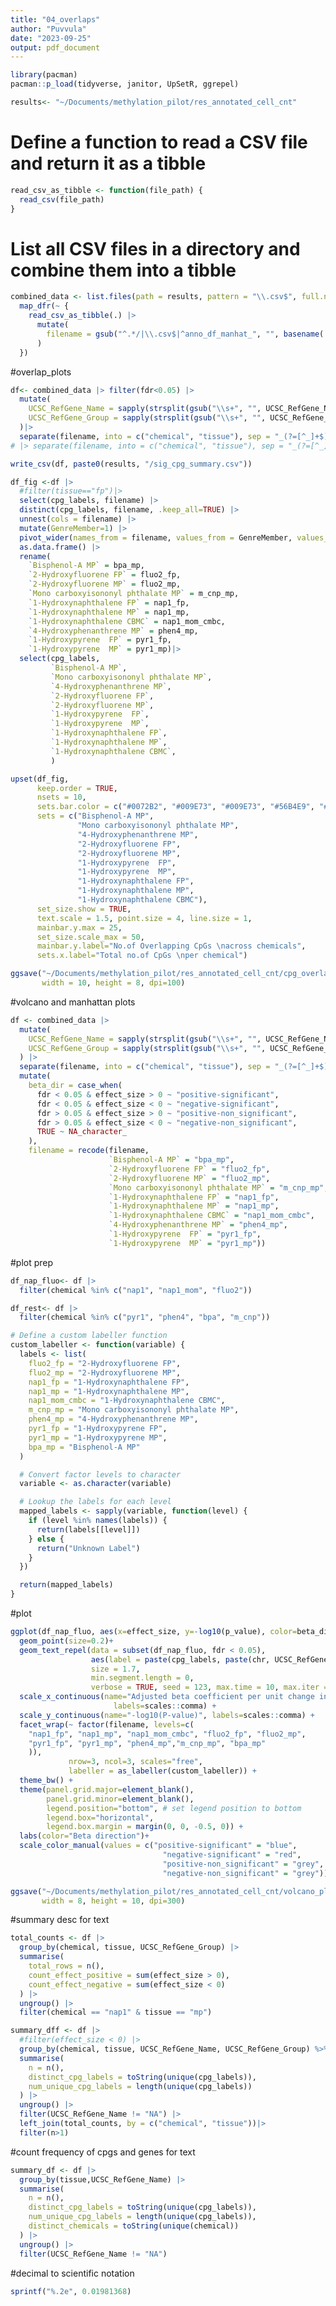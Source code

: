 ```yaml
---
title: "04_overlaps"
author: "Puvvula"
date: "2023-09-25"
output: pdf_document
---
```


```r
library(pacman)
pacman::p_load(tidyverse, janitor, UpSetR, ggrepel)

results<- "~/Documents/methylation_pilot/res_annotated_cell_cnt"
```


# Define a function to read a CSV file and return it as a tibble
```r
read_csv_as_tibble <- function(file_path) {
  read_csv(file_path)
}
```

# List all CSV files in a directory and combine them into a tibble
```r
combined_data <- list.files(path = results, pattern = "\\.csv$", full.names = TRUE) |>
  map_dfr(~ {
    read_csv_as_tibble(.) |>
      mutate(
        filename = gsub("^.*/|\\.csv$|^anno_df_manhat_", "", basename(.))
      )
  })
```

#overlap_plots
```r
df<- combined_data |> filter(fdr<0.05) |>
  mutate(
    UCSC_RefGene_Name = sapply(strsplit(gsub("\\s+", "", UCSC_RefGene_Name), ";"), function(x) paste(unique(x), collapse = "; ")),
    UCSC_RefGene_Group = sapply(strsplit(gsub("\\s+", "", UCSC_RefGene_Group), ";"), function(x) paste(unique(x), collapse = "; "))
  )|> 
  separate(filename, into = c("chemical", "tissue"), sep = "_(?=[^_]+$)", remove = FALSE)
# |> separate(filename, into = c("chemical", "tissue"), sep = "_(?=[^_]+$)", remove = FALSE)

write_csv(df, paste0(results, "/sig_cpg_summary.csv"))
```

```r
df_fig <-df |>
  #filter(tissue=="fp")|> 
  select(cpg_labels, filename) |>
  distinct(cpg_labels, filename, .keep_all=TRUE) |>
  unnest(cols = filename) |>
  mutate(GenreMember=1) |>
  pivot_wider(names_from = filename, values_from = GenreMember, values_fill = list(GenreMember = 0)) |>
  as.data.frame() |>
  rename(
    `Bisphenol-A MP` = bpa_mp,
    `2-Hydroxyfluorene FP` = fluo2_fp,
    `2-Hydroxyfluorene MP` = fluo2_mp,
    `Mono carboxyisononyl phthalate MP` = m_cnp_mp,
    `1-Hydroxynaphthalene FP` = nap1_fp,
    `1-Hydroxynaphthalene MP` = nap1_mp,
    `1-Hydroxynaphthalene CBMC` = nap1_mom_cmbc,
    `4-Hydroxyphenanthrene MP` = phen4_mp,
    `1-Hydroxypyrene  FP` = pyr1_fp,
    `1-Hydroxypyrene  MP` = pyr1_mp)|>
  select(cpg_labels, 
         `Bisphenol-A MP`,
         `Mono carboxyisononyl phthalate MP`,
         `4-Hydroxyphenanthrene MP`,
         `2-Hydroxyfluorene FP`,
         `2-Hydroxyfluorene MP`,
         `1-Hydroxypyrene  FP`,
         `1-Hydroxypyrene  MP`,
         `1-Hydroxynaphthalene FP`,
         `1-Hydroxynaphthalene MP`,
         `1-Hydroxynaphthalene CBMC`,
         )
```

```r
upset(df_fig, 
      keep.order = TRUE,
      nsets = 10,
      sets.bar.color = c("#0072B2", "#009E73", "#009E73", "#56B4E9", "#56B4E9", "#E69F00", "#E69F00", "#999999", "#999999", "#999999"),
      sets = c("Bisphenol-A MP",
               "Mono carboxyisononyl phthalate MP", 
               "4-Hydroxyphenanthrene MP",
               "2-Hydroxyfluorene FP", 
               "2-Hydroxyfluorene MP",
               "1-Hydroxypyrene  FP", 
               "1-Hydroxypyrene  MP",
               "1-Hydroxynaphthalene FP", 
               "1-Hydroxynaphthalene MP", 
               "1-Hydroxynaphthalene CBMC"),
      set_size.show = TRUE,
      text.scale = 1.5, point.size = 4, line.size = 1,
      mainbar.y.max = 25,
      set_size.scale_max = 50,
      mainbar.y.label="No.of Overlapping CpGs \nacross chemicals",
      sets.x.label="Total no.of CpGs \nper chemical")

ggsave("~/Documents/methylation_pilot/res_annotated_cell_cnt/cpg_overlap.tiff", 
       width = 10, height = 8, dpi=100)
```

################################################################################
################################################################################
#volcano and manhattan plots
```r
df <- combined_data |>
  mutate(
    UCSC_RefGene_Name = sapply(strsplit(gsub("\\s+", "", UCSC_RefGene_Name), ";"), function(x) paste(unique(x), collapse = "; ")),
    UCSC_RefGene_Group = sapply(strsplit(gsub("\\s+", "", UCSC_RefGene_Group), ";"), function(x) paste(unique(x), collapse = "; "))
  ) |>
  separate(filename, into = c("chemical", "tissue"), sep = "_(?=[^_]+$)", remove = FALSE) |>
  mutate(
    beta_dir = case_when(
      fdr < 0.05 & effect_size > 0 ~ "positive-significant",
      fdr < 0.05 & effect_size < 0 ~ "negative-significant",
      fdr > 0.05 & effect_size > 0 ~ "positive-non_significant",
      fdr > 0.05 & effect_size < 0 ~ "negative-non_significant",
      TRUE ~ NA_character_
    ),
    filename = recode(filename,
                      `Bisphenol-A MP` = "bpa_mp",
                      `2-Hydroxyfluorene FP` = "fluo2_fp",
                      `2-Hydroxyfluorene MP` = "fluo2_mp",
                      `Mono carboxyisononyl phthalate MP` = "m_cnp_mp",
                      `1-Hydroxynaphthalene FP` = "nap1_fp",
                      `1-Hydroxynaphthalene MP` = "nap1_mp",
                      `1-Hydroxynaphthalene CBMC` = "nap1_mom_cmbc",
                      `4-Hydroxyphenanthrene MP` = "phen4_mp",
                      `1-Hydroxypyrene  FP` = "pyr1_fp",
                      `1-Hydroxypyrene  MP` = "pyr1_mp"))
```

#plot prep
```r
df_nap_fluo<- df |>
  filter(chemical %in% c("nap1", "nap1_mom", "fluo2"))

df_rest<- df |>
  filter(chemical %in% c("pyr1", "phen4", "bpa", "m_cnp"))

# Define a custom labeller function
custom_labeller <- function(variable) {
  labels <- list(
    fluo2_fp = "2-Hydroxyfluorene FP",
    fluo2_mp = "2-Hydroxyfluorene MP",
    nap1_fp = "1-Hydroxynaphthalene FP",
    nap1_mp = "1-Hydroxynaphthalene MP",
    nap1_mom_cmbc = "1-Hydroxynaphthalene CBMC", 
    m_cnp_mp = "Mono carboxyisononyl phthalate MP",
    phen4_mp = "4-Hydroxyphenanthrene MP",
    pyr1_fp = "1-Hydroxypyrene FP",
    pyr1_mp = "1-Hydroxypyrene MP",
    bpa_mp = "Bisphenol-A MP"
  )

  # Convert factor levels to character
  variable <- as.character(variable)

  # Lookup the labels for each level
  mapped_labels <- sapply(variable, function(level) {
    if (level %in% names(labels)) {
      return(labels[[level]])
    } else {
      return("Unknown Label")
    }
  })

  return(mapped_labels)
}
```

#plot
```r
ggplot(df_nap_fluo, aes(x=effect_size, y=-log10(p_value), color=beta_dir))+
  geom_point(size=0.2)+
  geom_text_repel(data = subset(df_nap_fluo, fdr < 0.05),
                  aes(label = paste(cpg_labels, paste(chr, UCSC_RefGene_Name, sep = "-"), sep = "\n")), 
                  size = 1.7,
                  min.segment.length = 0,
                  verbose = TRUE, seed = 123, max.time = 10, max.iter = Inf)+
  scale_x_continuous(name="Adjusted beta coefficient per unit change in chemical biomarker",
                       labels=scales::comma) +
  scale_y_continuous(name="-log10(P-value)", labels=scales::comma) +
  facet_wrap(~ factor(filename, levels=c(
    "nap1_fp", "nap1_mp", "nap1_mom_cmbc", "fluo2_fp", "fluo2_mp",
    "pyr1_fp", "pyr1_mp", "phen4_mp","m_cnp_mp", "bpa_mp"
    )),
             nrow=3, ncol=3, scales="free",  
             labeller = as_labeller(custom_labeller)) +
  theme_bw() +
  theme(panel.grid.major=element_blank(),
        panel.grid.minor=element_blank(),
        legend.position="bottom", # set legend position to bottom
        legend.box="horizontal",
        legend.box.margin = margin(0, 0, -0.5, 0)) + 
  labs(color="Beta direction")+
  scale_color_manual(values = c("positive-significant" = "blue",
                                  "negative-significant" = "red",
                                  "positive-non_significant" = "grey",
                                  "negative-non_significant" = "grey"))

ggsave("~/Documents/methylation_pilot/res_annotated_cell_cnt/volcano_plt_p1.tiff", 
       width = 8, height = 10, dpi=300)
```

#summary desc for text
```r
total_counts <- df |>
  group_by(chemical, tissue, UCSC_RefGene_Group) |>
  summarise(
    total_rows = n(),
    count_effect_positive = sum(effect_size > 0),
    count_effect_negative = sum(effect_size < 0)
  ) |>
  ungroup() |>
  filter(chemical == "nap1" & tissue == "mp")

summary_dff <- df |>
  #filter(effect_size < 0) |>
  group_by(chemical, tissue, UCSC_RefGene_Name, UCSC_RefGene_Group) %>%
  summarise(
    n = n(),
    distinct_cpg_labels = toString(unique(cpg_labels)),
    num_unique_cpg_labels = length(unique(cpg_labels))
  ) |>
  ungroup() |>
  filter(UCSC_RefGene_Name != "NA") |>
  left_join(total_counts, by = c("chemical", "tissue"))|>
  filter(n>1)
```



#count frequency of cpgs and genes for text
```r
summary_df <- df |>
  group_by(tissue,UCSC_RefGene_Name) |>
  summarise(
    n = n(),
    distinct_cpg_labels = toString(unique(cpg_labels)),
    num_unique_cpg_labels = length(unique(cpg_labels)),
    distinct_chemicals = toString(unique(chemical))
  ) |>
  ungroup() |>
  filter(UCSC_RefGene_Name != "NA")
```


#decimal to scientific notation
```r
sprintf("%.2e", 0.01981368)
```




